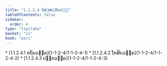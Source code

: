 ```yaml
---
title: "1.1.2.4 ນິສ຺ສຄ຺ຄິຍກຓ຺ຑ"
tableOfContents: false
sidebar:
  order: 4
type: "tipitaka"
basket: "vi"
book: "pari"
---
```



<DynamicBreadcrumb />



<TableOfContents book="pari" section="1.1.2.4">
* [1.1.2.4.1 ກຖິນວຄ຺ຄ](1-1-2-4/1-1-2-4-1)
* [1.1.2.4.2 ໂກສິຍວຄ຺ຄ](1-1-2-4/1-1-2-4-2)
* [1.1.2.4.3 ປຕ຺ຕວຄ຺ຄ](1-1-2-4/1-1-2-4-3)
</TableOfContents>